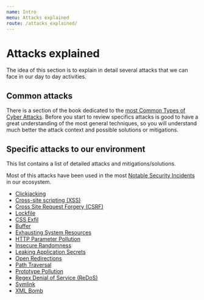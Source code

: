 ```yaml
---
name: Intro
menu: Attacks explained
route: /attacks_explained/
---
```


# Attacks explained

The idea of this section is to explain in detail several attacks that we can face in our day to day activities.

## Common attacks

There is a section of the book dedicated to the [most Common Types of Cyber Attacks](/about_cybersecurity/common_attacks). Before you start to review specifics attacks is good to have a great understanding of the most general techniques, so you will understand much better the attack context and possible solutions or mitigations.


## Specific attacks to our environment

This list contains a list of detailed attacks and mitigations/solutions.

Most of this attacks have been used in the most [Notable Security Incidents](/notable_security_incidents) in our ecosystem.

- [Clickjacking](/attacks_explained/clickjacking)
- [Cross-site scripting (XSS)](/attacks_explained/cross-site_scripting_xss)
- [Cross Site Request Forgery (CSRF)](/attacks_explained/cross_site_request_forgery_csrf)
- [Lockfile](/attacks_explained/lockfile)
- [CSS Exfil](/attacks_explained/css_exfil)
- [Buffer](/attacks_explained/buffer)
- [Exhausting System Resources](/attacks_explained/exhausting_system_resources)
- [HTTP Parameter Pollution](/attacks_explained/http_parameter_pollution)
- [Insecure Randomness](/attacks_explained/insecure_randomness)
- [Leaking Application Secrets](/attacks_explained/leaking_application_secrets)
- [Open Redirections](/attacks_explained/open_redirection)
- [Path Traversal](/attacks_explained/path_traversal)
- [Prototype Pollution](/attacks_explained/prototype_pollution)
- [Regex Denial of Service (ReDoS)](/attacks_explained/redos)
- [Symlink](/attacks_explained/symlink)
- [XML Bomb](/attacks_explained/xml_bomb)